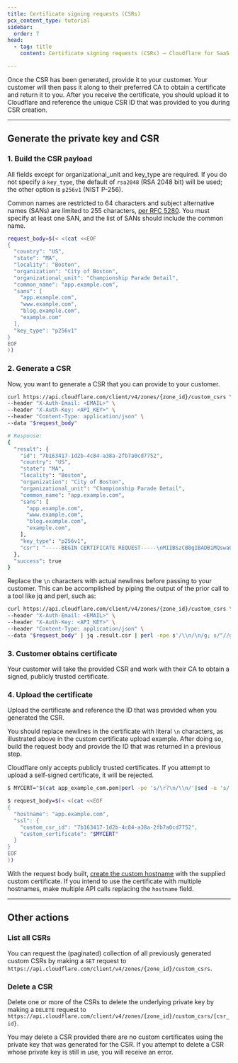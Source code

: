 ```yaml
---
title: Certificate signing requests (CSRs)
pcx_content_type: tutorial
sidebar:
  order: 7
head:
  - tag: title
    content: Certificate signing requests (CSRs) — Cloudflare for SaaS

---
```



<Render file="csr-definition" product="ssl" />

Once the CSR has been generated, provide it to your customer. Your customer will then pass it along to their preferred CA to obtain a certificate and return it to you. After you receive the certificate, you should upload it to Cloudflare and reference the unique CSR ID that was provided to you during CSR creation.

<Render file="ssl-for-saas-plan-limitation" />

***

## Generate the private key and CSR

### 1. Build the CSR payload

All fields except for organizational\_unit and key\_type are required. If you do not specify a `key_type`, the default of `rsa2048` (RSA 2048 bit) will be used; the other option is `p256v1` (NIST P-256).

Common names are restricted to 64 characters and subject alternative names (SANs) are limited to 255 characters, [per RFC 5280](https://tools.ietf.org/html/rfc5280). You must specify at least one SAN, and the list of SANs should include the common name.

```bash
request_body=$(< <(cat <<EOF
{
  "country": "US",
  "state": "MA",
  "locality": "Boston",
  "organization": "City of Boston",
  "organizational_unit": "Championship Parade Detail",
  "common_name": "app.example.com",
  "sans": [
    "app.example.com",
    "www.example.com",
    "blog.example.com",
    "example.com"
  ],
  "key_type": "p256v1"
}
EOF
))
```

### 2. Generate a CSR

Now, you want to generate a CSR that you can provide to your customer.

```bash
curl https://api.cloudflare.com/client/v4/zones/{zone_id}/custom_csrs \
--header "X-Auth-Email: <EMAIL>" \
--header "X-Auth-Key: <API_KEY>" \
--header "Content-Type: application/json" \
--data "$request_body"

# Response:
{
  "result": {
    "id": "7b163417-1d2b-4c84-a38a-2fb7a0cd7752",
    "country": "US",
    "state": "MA",
    "locality": "Boston",
    "organization": "City of Boston",
    "organizational_unit": "Championship Parade Detail",
    "common_name": "app.example.com",
    "sans": [
      "app.example.com",
      "www.example.com",
      "blog.example.com",
      "example.com",
    ],
    "key_type": "p256v1",
    "csr": "-----BEGIN CERTIFICATE REQUEST-----\nMIIBSzCB8gIBADBiMQswaQYDVQQGEwJVUzELMAkGA1UECBMCTUExDzANBgNVBAcT\nBkJvc3RvbjEaMBgGA1UEChMRQ2l0eSBvZiBDaGFtcGlvbnMxGTAXBgNVBAMTEGNz\nci1wcm9kLnRscy5mdW4wWTATBgcqhkjOPQIBBggqhkjOPQMBBwNCAaTKf70NYlwr\n20P6P8xj8/4mTN5q28dbZR/gM3u4m/RPs24+PxAfMZCNvkVKAPVWYfUAadZI4Ha/\ndxLh5Q6X5bhIoC4wLAYJKoZIhvcNAQkOMR8wHTAbBqNVHREEFDASghBjc3ItcHJv\nZC50bHMuZnVuMAoGCCqGSM49BAMCA0gAMEUCIQDgtFUZav466SbT2FGBsIBlahDI\nVkg4y+u+V/K5DlY1+gIgQ9xLfUSKnSnJYbM9TwWr4Z964+lBtB9af4O5pp7/PSA=\n-----END CERTIFICATE REQUEST-----\n"
  },
  "success": true
}
```

Replace the `\n` characters with actual newlines before passing to your customer. This can be accomplished by piping the output of the prior call to a tool like jq and perl, such as:

```bash
curl https://api.cloudflare.com/client/v4/zones/{zone_id}/custom_csrs \
--header "X-Auth-Email: <EMAIL>" \
--header "X-Auth-Key: <API_KEY>" \
--header "Content-Type: application/json" \
--data "$request_body" | jq .result.csr | perl -npe s'/\\n/\n/g; s/"//g' > csr.txt
```

### 3. Customer obtains certificate

Your customer will take the provided CSR and work with their CA to obtain a signed, publicly trusted certificate.

### 4. Upload the certificate

Upload the certificate and reference the ID that was provided when you generated the CSR.

You should replace newlines in the certificate with literal `\n` characters, as illustrated above in the custom certificate upload example. After doing so, build the request body and provide the ID that was returned in a previous step.

Cloudflare only accepts publicly trusted certificates. If you attempt to upload a self-signed certificate, it will be rejected.

```bash
$ MYCERT="$(cat app_example_com.pem|perl -pe 's/\r?\n/\\n/'|sed -e 's/..$//')"

$ request_body=$(< <(cat <<EOF
{
  "hostname": "app.example.com",
  "ssl": {
    "custom_csr_id": "7b163417-1d2b-4c84-a38a-2fb7a0cd7752",
    "custom_certificate": "$MYCERT"
  }
}
EOF
))
```

With the request body built, [create the custom hostname](/api/resources/custom_hostnames/methods/create/) with the supplied custom certificate. If you intend to use the certificate with multiple hostnames, make multiple API calls replacing the `hostname` field.

***

## Other actions

### List all CSRs

You can request the (paginated) collection of all previously generated custom CSRs by making a `GET` request to `https://api.cloudflare.com/client/v4/zones/{zone_id}/custom_csrs`.

### Delete a CSR

Delete one or more of the CSRs to delete the underlying private key by making a `DELETE` request to `https://api.cloudflare.com/client/v4/zones/{zone_id}/custom_csrs/{csr_id}`.

You may delete a CSR provided there are no custom certificates using the private key that was generated for the CSR. If you attempt to delete a CSR whose private key is still in use, you will receive an error.
